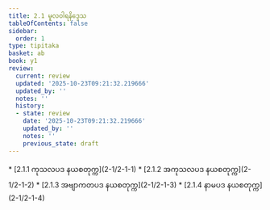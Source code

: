 ```yaml
---
title: 2.1 မူလဝါရနိဒ္ဒေသ
tableOfContents: false
sidebar:
  order: 1
type: tipitaka
basket: ab
book: y1
review:
  current: review
  updated: '2025-10-23T09:21:32.219666'
  updated_by: ''
  notes: ''
  history:
  - state: review
    date: '2025-10-23T09:21:32.219666'
    updated_by: ''
    notes: ''
    previous_state: draft
---
```



<ReviewStatus review={frontmatter.review} showDetails={true} />

<HypothesisAnnotation frontmatter={frontmatter} />

<DynamicBreadcrumb />



<TableOfContents book="y1" section="2.1">
* [2.1.1 ကုသလပဒ နယစတုက္က](2-1/2-1-1)
* [2.1.2 အကုသလပဒ နယစတုက္က](2-1/2-1-2)
* [2.1.3 အဗျာကတပဒ နယစတုက္က](2-1/2-1-3)
* [2.1.4 နာမပဒ နယစတုက္က](2-1/2-1-4)
</TableOfContents>